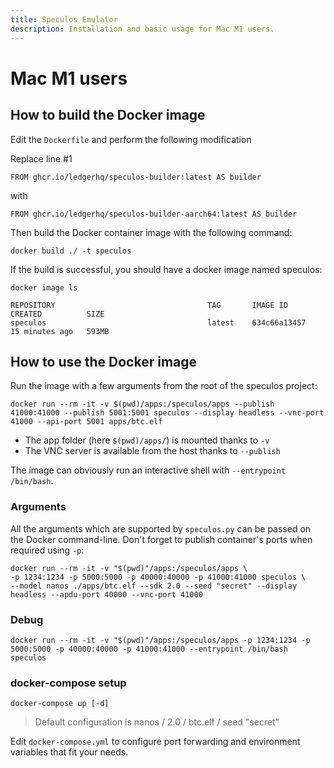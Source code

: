 ```yaml
---
title: Speculos Emulator
description: Installation and basic usage for Mac M1 users.
---
```


# Mac M1 users

## How to build the Docker image

Edit the `Dockerfile` and perform the following modification

Replace line #1

```
FROM ghcr.io/ledgerhq/speculos-builder:latest AS builder
```

with

```
FROM ghcr.io/ledgerhq/speculos-builder-aarch64:latest AS builder
```

Then build the Docker container image with the following command:

```shell copy
docker build ./ -t speculos
```

If the build is successful, you should have a docker image named speculos:

```shell copy
docker image ls

REPOSITORY                                  TAG       IMAGE ID       CREATED          SIZE
speculos                                    latest    634c66a13457   15 minutes ago   593MB
```


## How to use the Docker image

Run the image with a few arguments from the root of the speculos project:

```shell copy
docker run --rm -it -v $(pwd)/apps:/speculos/apps --publish 41000:41000 --publish 5001:5001 speculos --display headless --vnc-port 41000 --api-port 5001 apps/btc.elf
```

- The app folder (here `$(pwd)/apps/`) is mounted thanks to `-v`
- The VNC server is available from the host thanks to `--publish`

The image can obviously run an interactive shell with `--entrypoint /bin/bash`.


### Arguments

All the arguments which are supported by `speculos.py` can be passed on the Docker command-line. Don't forget to publish container's ports when required using `-p`:

```shell copy
docker run --rm -it -v "$(pwd)"/apps:/speculos/apps \
-p 1234:1234 -p 5000:5000 -p 40000:40000 -p 41000:41000 speculos \
--model nanos ./apps/btc.elf --sdk 2.0 --seed "secret" --display headless --apdu-port 40000 --vnc-port 41000
```

### Debug

```shell copy
docker run --rm -it -v "$(pwd)"/apps:/speculos/apps -p 1234:1234 -p 5000:5000 -p 40000:40000 -p 41000:41000 --entrypoint /bin/bash speculos
```

### docker-compose setup

```shell copy
docker-compose up [-d]
```
> Default configuration is nanos / 2.0 / btc.elf / seed "secret"

Edit `docker-compose.yml` to configure port forwarding and environment variables that fit your needs.